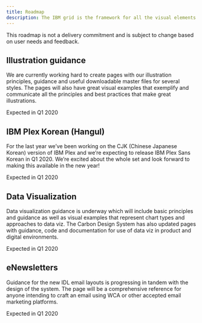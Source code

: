 ```yaml
---
title: Roadmap
description: The IBM grid is the framework for all the visual elements and typography. The grid gives you structure and guidance so you can focus on your creative idea.
---
```



<PageDescription>

This roadmap is not a delivery commitment and is subject to change based on user needs and feedback.

</PageDescription>

## Illustration guidance

We are currently working hard to create pages with our illustration principles, guidance and useful downloadable master files for several styles. The pages will also have great visual examples that exemplify and communicate all the principles and best practices that make great illustrations.

Expected in Q1 2020

## IBM Plex Korean (Hangul)

For the last year we’ve been working on the CJK (Chinese Japanese Korean) version of IBM Plex and we’re expecting to release IBM Plex Sans Korean in Q1 2020. We’re excited about the whole set and look forward to making this available in the new year!

Expected in Q1 2020

## Data Visualization

Data visualization guidance is underway which will include basic principles and guidance as well as visual examples that represent chart types and approaches to data viz. The Carbon Design System has also updated pages with guidance, code and documentation for use of data viz in product and digital environments.

Expected in Q1 2020


## eNewsletters

Guidance for the new IDL email layouts is progressing in tandem with the design of the system. The page will be a comprehensive reference for anyone intending to craft an email using WCA or other accepted email marketing platforms.

Expected in Q1 2020
